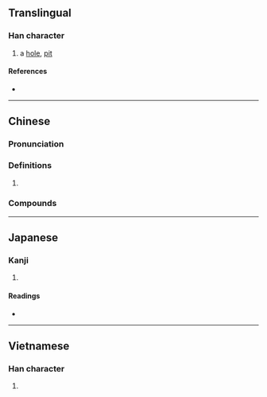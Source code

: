 {{also|坜}}
{{character info}}
==Translingual==

===Han character===
{{Han char|rn=32|rad=土|as=16|sn=19|four=41111|canj=GMHM|ids=⿰土歷}}

# a [[hole]], [[pit]]

====References====
* {{Han ref|kx=0242.130|dkj=05599|dj=0482.070|hdz=10499.080|uh=58E2|ud=22754|bh=C363|bd=50019}}

----

==Chinese==
{{zh-forms|s=坜}}

===Pronunciation===
{{zh-pron
|m=lì
|c=lik6,lek6
|h=pfs=
|md=
|mn=le̍k
|w=
|mc=y
|oc=y
|cat=
}}

===Definitions===
{{zh-hanzi}}

# {{rfdef|zh}}

===Compounds===
{{zh-der|中壢/中坜}}

----

==Japanese==

===Kanji===
{{ja-kanji|grade=|rs=土16}}

# {{rfdef|ja|sort=土16}}

====Readings====
* {{ja-readings|on=[[れき]] (reki), [[りゃく]] (ryaku)|kun=[[あな]] (ana)}}

----

==Vietnamese==

===Han character===
{{vi-hantu|[[gạch]]|rs=土16}}

# {{rfdef|vi|sort=土16}}